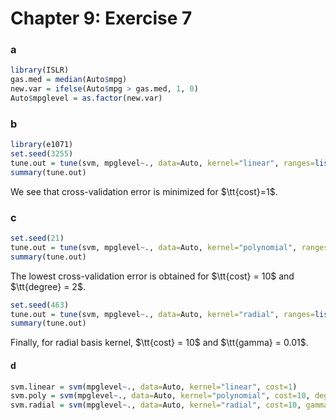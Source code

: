 Chapter 9: Exercise 7
========================================================

### a
```r
library(ISLR)
gas.med = median(Auto$mpg)
new.var = ifelse(Auto$mpg > gas.med, 1, 0)
Auto$mpglevel = as.factor(new.var)
```

### b
```r
library(e1071)
set.seed(3255)
tune.out = tune(svm, mpglevel~., data=Auto, kernel="linear", ranges=list(cost=c(0.01, 0.1, 1, 5, 10, 100)))
summary(tune.out)
```
We see that cross-validation error is minimized for $\tt{cost}=1$.

### c
```r
set.seed(21)
tune.out = tune(svm, mpglevel~., data=Auto, kernel="polynomial", ranges=list(cost=c(0.1, 1, 5, 10), degree=c(2, 3, 4)))
summary(tune.out)
```
The lowest cross-validation error is obtained for $\tt{cost} = 10$ and $\tt{degree} = 2$.

```r
set.seed(463)
tune.out = tune(svm, mpglevel~., data=Auto, kernel="radial", ranges=list(cost=c(0.1, 1, 5, 10), gamma=c(0.01, 0.1, 1, 5, 10, 100)))
summary(tune.out)
```
Finally, for radial basis kernel, $\tt{cost} = 10$ and $\tt{gamma} = 0.01$.

#### d
```r
svm.linear = svm(mpglevel~., data=Auto, kernel="linear", cost=1)
svm.poly = svm(mpglevel~., data=Auto, kernel="polynomial", cost=10, degree=2)
svm.radial = svm(mpglevel~., data=Auto, kernel="radial", cost=10, gamma=0.01)
```